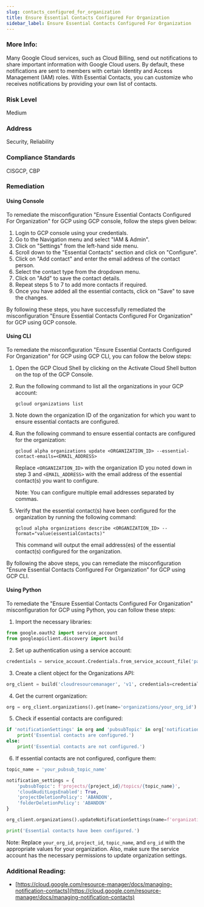```yaml
---
slug: contacts_configured_for_organization
title: Ensure Essential Contacts Configured For Organization
sidebar_label: Ensure Essential Contacts Configured For Organization
---
```


### More Info:

Many Google Cloud services, such as Cloud Billing, send out notifications to share important information with Google Cloud users. By default, these notifications are sent to members with certain Identity and Access Management (IAM) roles. With Essential Contacts, you can customize who receives notifications by providing your own list of contacts.

### Risk Level

Medium

### Address

Security, Reliability

### Compliance Standards

CISGCP, CBP

### Remediation

#### Using Console

To remediate the misconfiguration "Ensure Essential Contacts Configured For Organization" for GCP using GCP console, follow the steps given below:

1. Login to GCP console using your credentials.
2. Go to the Navigation menu and select "IAM & Admin".
3. Click on "Settings" from the left-hand side menu.
4. Scroll down to the "Essential Contacts" section and click on "Configure".
5. Click on "Add contact" and enter the email address of the contact person.
6. Select the contact type from the dropdown menu.
7. Click on "Add" to save the contact details.
8. Repeat steps 5 to 7 to add more contacts if required.
9. Once you have added all the essential contacts, click on "Save" to save the changes.

By following these steps, you have successfully remediated the misconfiguration "Ensure Essential Contacts Configured For Organization" for GCP using GCP console.

#### Using CLI

To remediate the misconfiguration "Ensure Essential Contacts Configured For Organization" for GCP using GCP CLI, you can follow the below steps:

1. Open the GCP Cloud Shell by clicking on the Activate Cloud Shell button on the top of the GCP Console.

2. Run the following command to list all the organizations in your GCP account:

   ```
   gcloud organizations list
   ```

3. Note down the organization ID of the organization for which you want to ensure essential contacts are configured.

4. Run the following command to ensure essential contacts are configured for the organization:

   ```
   gcloud alpha organizations update <ORGANIZATION_ID> --essential-contact-emails=<EMAIL_ADDRESS>
   ```

   Replace `<ORGANIZATION_ID>` with the organization ID you noted down in step 3 and `<EMAIL_ADDRESS>` with the email address of the essential contact(s) you want to configure.

   Note: You can configure multiple email addresses separated by commas.

5. Verify that the essential contact(s) have been configured for the organization by running the following command:

   ```
   gcloud alpha organizations describe <ORGANIZATION_ID> --format="value(essentialContacts)"
   ```

   This command will output the email address(es) of the essential contact(s) configured for the organization.

By following the above steps, you can remediate the misconfiguration "Ensure Essential Contacts Configured For Organization" for GCP using GCP CLI.

#### Using Python

To remediate the "Ensure Essential Contacts Configured For Organization" misconfiguration for GCP using Python, you can follow these steps:

1. Import the necessary libraries:

```python
from google.oauth2 import service_account
from googleapiclient.discovery import build
```

2. Set up authentication using a service account:

```python
credentials = service_account.Credentials.from_service_account_file('path/to/service_account.json')
```

3. Create a client object for the Organizations API:

```python
org_client = build('cloudresourcemanager', 'v1', credentials=credentials)
```

4. Get the current organization:

```python
org = org_client.organizations().get(name='organizations/your_org_id').execute()
```

5. Check if essential contacts are configured:

```python
if 'notificationSettings' in org and 'pubsubTopic' in org['notificationSettings']:
    print('Essential contacts are configured.')
else:
    print('Essential contacts are not configured.')
```

6. If essential contacts are not configured, configure them:

```python
topic_name = 'your_pubsub_topic_name'

notification_settings = {
    'pubsubTopic': f'projects/{project_id}/topics/{topic_name}',
    'cloudAuditLogsEnabled': True,
    'projectDeletionPolicy': 'ABANDON',
    'folderDeletionPolicy': 'ABANDON'
}

org_client.organizations().updateNotificationSettings(name=f'organizations/{org_id}', body=notification_settings).execute()

print('Essential contacts have been configured.')
```

Note: Replace `your_org_id`, `project_id`, `topic_name`, and `org_id` with the appropriate values for your organization. Also, make sure the service account has the necessary permissions to update organization settings.


### Additional Reading:

- [https://cloud.google.com/resource-manager/docs/managing-notification-contacts](https://cloud.google.com/resource-manager/docs/managing-notification-contacts) 

